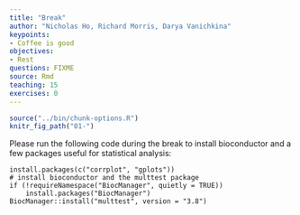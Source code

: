 ```yaml
---
title: "Break"
author: "Nicholas Ho, Richard Morris, Darya Vanichkina"
keypoints:
- Coffee is good
objectives:
- Rest
questions: FIXME
source: Rmd
teaching: 15
exercises: 0
---
```


```r
source("../bin/chunk-options.R")
knitr_fig_path("01-")
```

Please run the following code during the break to install bioconductor and a few packages useful for statistical analysis:

```
install.packages(c("corrplot", "gplots"))
# install bioconductor and the multtest package
if (!requireNamespace("BiocManager", quietly = TRUE))
    install.packages("BiocManager")
BiocManager::install("multtest", version = "3.8")
```
